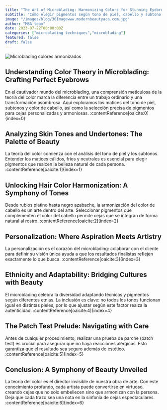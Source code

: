 ```yaml
---
title: "The Art of Microblading: Harmonizing Colors for Stunning Eyebrows"
subtitle: "Cómo elegir pigmentos según tono de piel, cabello y subtono para cejas perfectas"
image: "/images/blog/30Imagewww.modernbeautyaca.com.jpg"
author: "MBA team"
date: 2023-07-22T00:00:00Z
categories: ["microblading techniques","microblading"]
featured: false
draft: false
---
```


<img class="blog-image" src="https://www.modernbeautyaca.com/images/blog/30Imagewww.modernbeautyaca.com.jpg" alt="Microblading colores armonizados" />

## Understanding Color Theory in Microblading: Crafting Perfect Eyebrows

En el cautivador mundo del microblading, una comprensión meticulosa de la teoría del color marca la diferencia entre un trabajo ordinario y una transformación asombrosa. Aquí exploramos los matices del tono de piel, subtonos y color de cabello, así como la selección precisa de pigmentos para cejas personalizadas y armoniosas. :contentReference[oaicite:0]{index=0}

## Analyzing Skin Tones and Undertones: The Palette of Beauty

La teoría del color comienza con el análisis del tono de piel y los subtonos. Entender los matices cálidos, fríos y neutrales es esencial para elegir pigmentos que realcen la belleza natural de cada persona. :contentReference[oaicite:1]{index=1}

## Unlocking Hair Color Harmonization: A Symphony of Tones

Desde rubios platino hasta negro azabache, la armonización del color de cabello es un arte dentro del arte. Seleccionar pigmentos que complementen el color del cabello permite cejas que se integran de forma natural al rostro. :contentReference[oaicite:2]{index=2}

## Personalization: Where Aspiration Meets Artistry

La personalización es el corazón del microblading: colaborar con el cliente para definir su visión única ayuda a que los resultados finalistas reflejen exactamente lo que busca. :contentReference[oaicite:3]{index=3}

## Ethnicity and Adaptability: Bridging Cultures with Beauty

El microblading celebra la diversidad adaptando técnicas y pigmentos según diferentes etnias. La inclusión es clave: no todos los tonos funcionan igual en distintas pieles, por lo que ajustar según este factor realza la autenticidad. :contentReference[oaicite:4]{index=4}

## The Patch Test Prelude: Navigating with Care

Antes de cualquier procedimiento, realizar una prueba de parche (patch test) es crucial para asegurar que no haya reacciones alérgicas. Esto garantiza que el resultado sea seguro además de estético. :contentReference[oaicite:5]{index=5}

## Conclusion: A Symphony of Beauty Unveiled

La teoría del color es el director invisible de nuestra obra de arte. Con este conocimiento profundo, cada artista puede convertirse en virtuoso, creando cejas que no solo embellecen sino que armonizan con la persona. Deja que cada trazo sea una nota en la sinfonía de cejas espectaculares. :contentReference[oaicite:6]{index=6}
